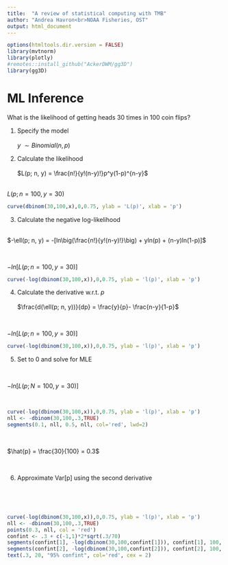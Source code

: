 ```yaml
---
title:  "A review of statistical computing with TMB"
author: "Andrea Havron<br>NOAA Fisheries, OST"
output: html_document
---
```


```r
options(htmltools.dir.version = FALSE)
library(mvtnorm)
library(plotly)
#remotes::install_github("AckerDWM/gg3D")
library(gg3D)
```

# ML Inference

What is the likelihood of getting heads 30 times in 100 coin flips?


1. Specify the model <br><br>
$y ~ \sim Binomial(n, p)$


2. Calculate the likelihood<br><br>
$L(p; n, y) = \frac{n!}{y!(n-y)!}p^y(1-p)^{n-y}$

<br>
$L(p; n = 100, y = 30)$
```r
curve(dbinom(30,100,x),0,0.75, ylab = 'L(p)', xlab = 'p')
```


3. Calculate the negative log-likelihood<br><br>

$-\ell(p; n, y) = -[ln\big(\frac{n!}{y!(n-y)!}\big) + yln(p) + (n-y)ln(1-p)]$

<br>

$-ln\big[L(p; n = 100, y = 30)\big]$
```r
curve(-log(dbinom(30,100,x)),0,0.75, ylab = 'l(p)', xlab = 'p')
```

4. Calculate the derivative w.r.t. $p$<br><br>
$\frac{d(\ell(p; n, y))}{dp} = \frac{y}{p}- \frac{n-y}{1-p}$

<br>

$-ln\big[L(p; n = 100, y = 30)\big]$

```r
curve(-log(dbinom(30,100,x)),0,0.75, ylab = 'l(p)', xlab = 'p')
```

5. Set to 0 and solve for MLE<br>
\begin{align}
0 &= \frac{y}{p}- \frac{n-y}{1-p}\\
E[p] &= \frac{y}{n}\\
E[y] &= np
\end{align}

<br>

$-ln\big[L(p; N = 100, y = 30)\big]$

<br>

```r
curve(-log(dbinom(30,100,x)),0,0.75, ylab = 'l(p)', xlab = 'p')
nll <- -dbinom(30,100,.3,TRUE)
segments(0.1, nll, 0.5, nll, col='red', lwd=2)
```

<br>

$\hat{p} = \frac{30}{100} = 0.3$

<br>

6. Approximate Var[p] using the second derivative<br>

\begin{align}
&-\frac{y}{p^2} - \frac{(n-y)}{(1-p)^2}\\
&-\frac{np}{p^2} - \frac{(n-np)}{(1-p)^2}\\
&-\frac{n}{p} - \frac{n(1-p)}{1-p}\\
l''(p) &= -\frac{n(1-p)}{p}\\
Var[p] &= \frac{p}{n(1-p)}\\
\end{align}

<br>

\begin{align}
Var[p] &\approx -\frac{1}{l''(p)}\\
SE[p] &\approx \sqrt{ \frac{.3}{100(.7)}} \approx 0.065\\
\end{align}

<br>

```r
curve(-log(dbinom(30,100,x)),0,0.75, ylab = 'l(p)', xlab = 'p')
nll <- -dbinom(30,100,.3,TRUE)
points(0.3, nll, col = 'red')
confint <- .3 + c(-1,1)*2*sqrt(.3/70)
segments(confint[1], -log(dbinom(30,100,confint[1])), confint[1], 100, col='red', lwd=2)
segments(confint[2], -log(dbinom(30,100,confint[2])), confint[2], 100, col='red', lwd=2)
text(.3, 20, "95% confint", col='red', cex = 2)
```
